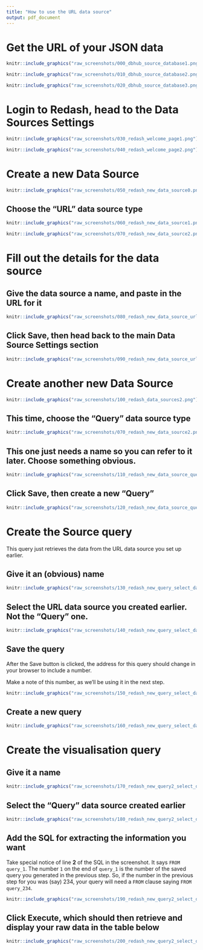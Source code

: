 ```yaml
---
title: "How to use the URL data source"
output: pdf_document
---
```



# Get the URL of your JSON data

```r
knitr::include_graphics("raw_screenshots/000_dbhub_source_database1.png")
```

```r
knitr::include_graphics("raw_screenshots/010_dbhub_source_database2.png")
```

```r
knitr::include_graphics("raw_screenshots/020_dbhub_source_database3.png")
```

# Login to Redash, head to the Data Sources Settings

```r
knitr::include_graphics("raw_screenshots/030_redash_welcome_page1.png")
```

```r
knitr::include_graphics("raw_screenshots/040_redash_welcome_page2.png")
```

# Create a new Data Source

```r
knitr::include_graphics("raw_screenshots/050_redash_new_data_source0.png")
```

## Choose the "URL" data source type

```r
knitr::include_graphics("raw_screenshots/060_redash_new_data_source1.png")
```

```r
knitr::include_graphics("raw_screenshots/070_redash_new_data_source2.png")
```

# Fill out the details for the data source

## Give the data source a name, and paste in the URL for it

```r
knitr::include_graphics("raw_screenshots/080_redash_new_data_source_url1.png")
```

## Click Save, then head back to the main Data Source Settings section

```r
knitr::include_graphics("raw_screenshots/090_redash_new_data_source_url2.png")
```

# Create another new Data Source

```r
knitr::include_graphics("raw_screenshots/100_redash_data_sources2.png")
```

## This time, choose the "Query" data source type

```r
knitr::include_graphics("raw_screenshots/070_redash_new_data_source2.png")
```

## This one just needs a name so you can refer to it later.  Choose something obvious.

```r
knitr::include_graphics("raw_screenshots/110_redash_new_data_source_query_mapper1.png")
```

## Click Save, then create a new "Query"

```r
knitr::include_graphics("raw_screenshots/120_redash_new_data_source_query_mapper2.png")
```

# Create the Source query

This query just retrieves the data from the URL data source you set up earlier.

## Give it an (obvious) name

```r
knitr::include_graphics("raw_screenshots/130_redash_new_query_select_data_source1.png")
```

## Select the URL data source you created earlier.  Not the "Query" one.

```r
knitr::include_graphics("raw_screenshots/140_redash_new_query_select_data_source2.png")
```

## Save the query

After the Save button is clicked, the address for this query should change in your browser
to include a number.

Make a note of this number, as we'll be using it in the next step.

```r
knitr::include_graphics("raw_screenshots/150_redash_new_query_select_data_source3.png")
```

## Create a new query

```r
knitr::include_graphics("raw_screenshots/160_redash_new_query_select_data_source4.png")
```

# Create the visualisation query

## Give it a name

```r
knitr::include_graphics("raw_screenshots/170_redash_new_query2_select_data_source1.png")
```

## Select the "Query" data source created earlier

```r
knitr::include_graphics("raw_screenshots/180_redash_new_query2_select_data_source2.png")
```

## Add the SQL for extracting the information you want

Take special notice of line **2** of the SQL in the screenshot.  It says `FROM query_1`.  The
number `1` on the end of `query_1` is the number of the saved query you generated in the
previous step.  So, if the number in the previous step for you was (say) 234, your query will
need a `FROM` clause saying `FROM query_234`.

```r
knitr::include_graphics("raw_screenshots/190_redash_new_query2_select_data_source3.png")
```

## Click Execute, which should then retrieve and display your raw data in the table below

```r
knitr::include_graphics("raw_screenshots/200_redash_new_query2_select_data_source4.png")
```

